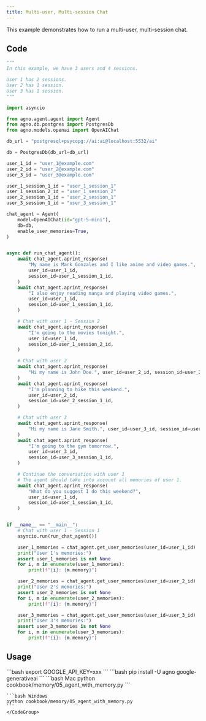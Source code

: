 ```yaml
---
title: Multi-user, Multi-session Chat
---
```


This example demonstrates how to run a multi-user, multi-session chat.

## Code

```python cookbook/memory/05_agent_with_memory.py
"""
In this example, we have 3 users and 4 sessions.

User 1 has 2 sessions.
User 2 has 1 session.
User 3 has 1 session.
"""

import asyncio

from agno.agent.agent import Agent
from agno.db.postgres import PostgresDb
from agno.models.openai import OpenAIChat

db_url = "postgresql+psycopg://ai:ai@localhost:5532/ai"

db = PostgresDb(db_url=db_url)

user_1_id = "user_1@example.com"
user_2_id = "user_2@example.com"
user_3_id = "user_3@example.com"

user_1_session_1_id = "user_1_session_1"
user_1_session_2_id = "user_1_session_2"
user_2_session_1_id = "user_2_session_1"
user_3_session_1_id = "user_3_session_1"

chat_agent = Agent(
    model=OpenAIChat(id="gpt-5-mini"),
    db=db,
    enable_user_memories=True,
)


async def run_chat_agent():
    await chat_agent.aprint_response(
        "My name is Mark Gonzales and I like anime and video games.",
        user_id=user_1_id,
        session_id=user_1_session_1_id,
    )
    await chat_agent.aprint_response(
        "I also enjoy reading manga and playing video games.",
        user_id=user_1_id,
        session_id=user_1_session_1_id,
    )

    # Chat with user 1 - Session 2
    await chat_agent.aprint_response(
        "I'm going to the movies tonight.",
        user_id=user_1_id,
        session_id=user_1_session_2_id,
    )

    # Chat with user 2
    await chat_agent.aprint_response(
        "Hi my name is John Doe.", user_id=user_2_id, session_id=user_2_session_1_id
    )
    await chat_agent.aprint_response(
        "I'm planning to hike this weekend.",
        user_id=user_2_id,
        session_id=user_2_session_1_id,
    )

    # Chat with user 3
    await chat_agent.aprint_response(
        "Hi my name is Jane Smith.", user_id=user_3_id, session_id=user_3_session_1_id
    )
    await chat_agent.aprint_response(
        "I'm going to the gym tomorrow.",
        user_id=user_3_id,
        session_id=user_3_session_1_id,
    )

    # Continue the conversation with user 1
    # The agent should take into account all memories of user 1.
    await chat_agent.aprint_response(
        "What do you suggest I do this weekend?",
        user_id=user_1_id,
        session_id=user_1_session_1_id,
    )


if __name__ == "__main__":
    # Chat with user 1 - Session 1
    asyncio.run(run_chat_agent())

    user_1_memories = chat_agent.get_user_memories(user_id=user_1_id)
    print("User 1's memories:")
    assert user_1_memories is not None
    for i, m in enumerate(user_1_memories):
        print(f"{i}: {m.memory}")

    user_2_memories = chat_agent.get_user_memories(user_id=user_2_id)
    print("User 2's memories:")
    assert user_2_memories is not None
    for i, m in enumerate(user_2_memories):
        print(f"{i}: {m.memory}")

    user_3_memories = chat_agent.get_user_memories(user_id=user_3_id)
    print("User 3's memories:")
    assert user_3_memories is not None
    for i, m in enumerate(user_3_memories):
        print(f"{i}: {m.memory}")
```

## Usage

<Steps>
  <Snippet file="create-venv-step.mdx" />

  <Step title="Set your API key">
    ```bash
    export GOOGLE_API_KEY=xxx
    ```
  </Step>

  <Step title="Install libraries">
    ```bash
    pip install -U agno google-generativeai
    ```
  </Step>

  <Step title="Run Example">
    <CodeGroup>
    ```bash Mac
    python cookbook/memory/05_agent_with_memory.py
    ```

    ```bash Windows
    python cookbook/memory/05_agent_with_memory.py
    ```
    </CodeGroup>
  </Step>
</Steps>
